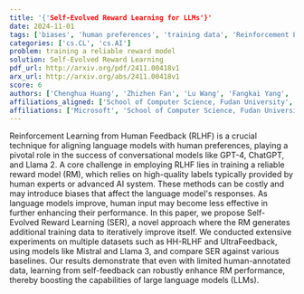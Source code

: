```yaml
---
title: '{'Self-Evolved Reward Learning for LLMs'}'
date: 2024-11-01
tags: ['biases', 'human preferences', 'training data', 'Reinforcement Learning from Human Feedback', 'reward model', 'self-feedback', 'large language models', 'experiments', 'language models', 'datasets']
categories: ['cs.CL', 'cs.AI']
problem: training a reliable reward model
solution: Self-Evolved Reward Learning
pdf_url: http://arxiv.org/pdf/2411.00418v1
arx_url: http://arxiv.org/abs/2411.00418v1
score: 6
authors: ['Chenghua Huang', 'Zhizhen Fan', 'Lu Wang', 'Fangkai Yang', 'Pu Zhao', 'Zeqi Lin', 'Qingwei Lin', 'Dongmei Zhang', 'Saravan Rajmohan', 'Qi Zhang']
affiliations_aligned: ['School of Computer Science, Fudan University', 'School of Computer Science, Peking University', 'Microsoft', 'Microsoft', 'Microsoft', 'Microsoft', 'Microsoft', 'Microsoft', 'Microsoft', 'Microsoft']
affiliations: ['Microsoft', 'School of Computer Science, Fudan University', 'School of Computer Science, Peking University']
---
```



Reinforcement Learning from Human Feedback (RLHF) is a crucial technique for aligning language models with human preferences, playing a pivotal role in the success of conversational models like GPT-4, ChatGPT, and Llama 2. A core challenge in employing RLHF lies in training a reliable reward model (RM), which relies on high-quality labels typically provided by human experts or advanced AI system. These methods can be costly and may introduce biases that affect the language model's responses. As language models improve, human input may become less effective in further enhancing their performance. In this paper, we propose Self-Evolved Reward Learning (SER), a novel approach where the RM generates additional training data to iteratively improve itself. We conducted extensive experiments on multiple datasets such as HH-RLHF and UltraFeedback, using models like Mistral and Llama 3, and compare SER against various baselines. Our results demonstrate that even with limited human-annotated data, learning from self-feedback can robustly enhance RM performance, thereby boosting the capabilities of large language models (LLMs).
